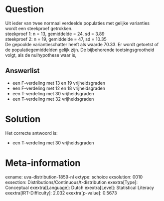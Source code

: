Question
========

Uit ieder van twee normaal verdeelde populaties met gelijke varianties
wordt een steekproef getrokken.\
steekproef 1: n = 13, gemiddelde = 24, sd = 3.89\
steekproef 2: n = 19, gemiddelde = 47, sd = 10.35\
De gepoolde variantieschatter heeft als waarde 70.33. Er wordt getoetst
of de populatiegemiddelden gelijk zijn. De bijbehorende
toetsingsgrootheid volgt, als de nulhypothese waar is,

Answerlist
----------

* een F-verdeling met 13 en 19 vrijheidsgraden
* een F-verdeling met 12 en 18 vrijheidsgraden
* een T-verdeling met 30 vrijheidsgraden
* een T-verdeling met 32 vrijheidsgraden

Solution
========

Het correcte antwoord is: 

* een T-verdeling met 30 vrijheidsgraden

Meta-information
================
exname: uva-distribution-1859-nl
extype: schoice
exsolution: 0010
exsection: Distributions/Continuous/t-distribution
exextra[Type]: Conceptual
exextra[Language]: Dutch
exextra[Level]: Statistical Literacy
exextra[IRT-Difficulty]: 2.032
exextra[p-value]: 0.5673
